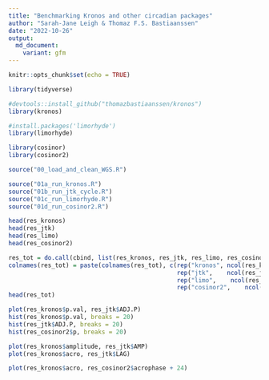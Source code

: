 ```yaml
---
title: "Benchmarking Kronos and other circadian packages"
author: "Sarah-Jane Leigh & Thomaz F.S. Bastiaanssen"
date: "2022-10-26"
output:
  md_document:
    variant: gfm
---
```


```r
knitr::opts_chunk$set(echo = TRUE)
```

```r
library(tidyverse)

#devtools::install_github("thomazbastiaanssen/kronos") 
library(kronos)

#install.packages('limorhyde')
library(limorhyde)

library(cosinor)
library(cosinor2)

```

```r
source("00_load_and_clean_WGS.R")

```

```r
source("01a_run_kronos.R")
source("01b_run_jtk_cycle.R")
source("01c_run_limorhyde.R")
source("01d_run_cosinor2.R")
```

```r

head(res_kronos)
head(res_jtk)
head(res_limo)
head(res_cosinor2)

res_tot = do.call(cbind, list(res_kronos, res_jtk, res_limo, res_cosinor2))
colnames(res_tot) = paste(colnames(res_tot), c(rep("kronos", ncol(res_kronos)),
                                               rep("jtk",    ncol(res_jtk)),
                                               rep("limo",    ncol(res_limo)),
                                               rep("cosinor2",    ncol(res_cosinor2))), sep = "_")
head(res_tot)

plot(res_kronos$p.val, res_jtk$ADJ.P)
hist(res_kronos$p.val, breaks = 20)
hist(res_jtk$ADJ.P, breaks = 20)
hist(res_cosinor2$p, breaks = 20)

plot(res_kronos$amplitude, res_jtk$AMP)
plot(res_kronos$acro, res_jtk$LAG)

plot(res_kronos$acro, res_cosinor2$acrophase + 24)


```